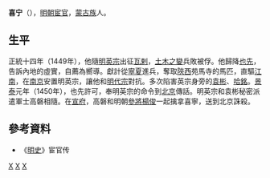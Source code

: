 '''喜宁'''（{{bd|？||1450年||}}），[[明朝|明朝]][[宦官|宦官]]，[[蒙古族|蒙古族]]人。

== 生平 ==
正統十四年（1449年），他隨[[明英宗|明英宗]]出征[[瓦剌|瓦剌]]，[[土木堡之变|土木之變]]兵敗被俘。他歸降[[也先|也先]]，告訴內地的虛實，自薦為嚮導。獻計從[[宁夏卫|寧夏]]進兵，奪取[[陝西等處承宣布政使司|陝西]]苑馬寺的馬匹，直驅[[江南|江南]]，在[[应天府_(明朝)|南京]]安置明英宗，讓他和[[景泰帝|明代宗]]對抗。多次陷害英宗身旁的[[袁彬|袁彬]]、[[哈銘|哈銘]]。[[景泰_(年号)|景泰]]元年（1450年），也先許可，奉明英宗的命令到[[順天府|北京]]傳話。明英宗和袁彬秘密派遣軍士高磐相隨。在[[宣府镇|宣府]]，高磐和明朝[[參將|參將]][[楊俊_(明朝)|楊俊]]一起擒拿喜寧，送到北京誅殺。

==參考資料== 
* 《[[明史|明史]]》宦官传

[[分类:明朝宦官|X]]
[[分类:明朝蒙古人|X]]
[[分类:明朝被處決者|X]]